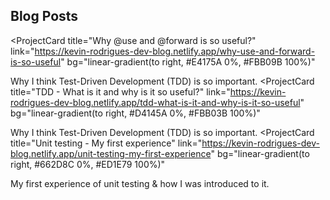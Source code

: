 ## Blog Posts

<ProjectCard
  title="Why @use and @forward is so useful?"
  link="https://kevin-rodrigues-dev-blog.netlify.app/why-use-and-forward-is-so-useful"
  bg="linear-gradient(to right, #E4175A 0%, #FBB09B 100%)"
>
  Why I think Test-Driven Development (TDD) is so important.
</ProjectCard>
<ProjectCard
  title="TDD - What is it and why is it so useful?"
  link="https://kevin-rodrigues-dev-blog.netlify.app/tdd-what-is-it-and-why-is-it-so-useful"
  bg="linear-gradient(to right, #D4145A 0%, #FBB03B 100%)"
>
  Why I think Test-Driven Development (TDD) is so important.
</ProjectCard>
<ProjectCard
  title="Unit testing - My first experience"
  link="https://kevin-rodrigues-dev-blog.netlify.app/unit-testing-my-first-experience"
  bg="linear-gradient(to right, #662D8C 0%, #ED1E79 100%)"
>
  My first experience of unit testing & how I was introduced to it.
</ProjectCard>
